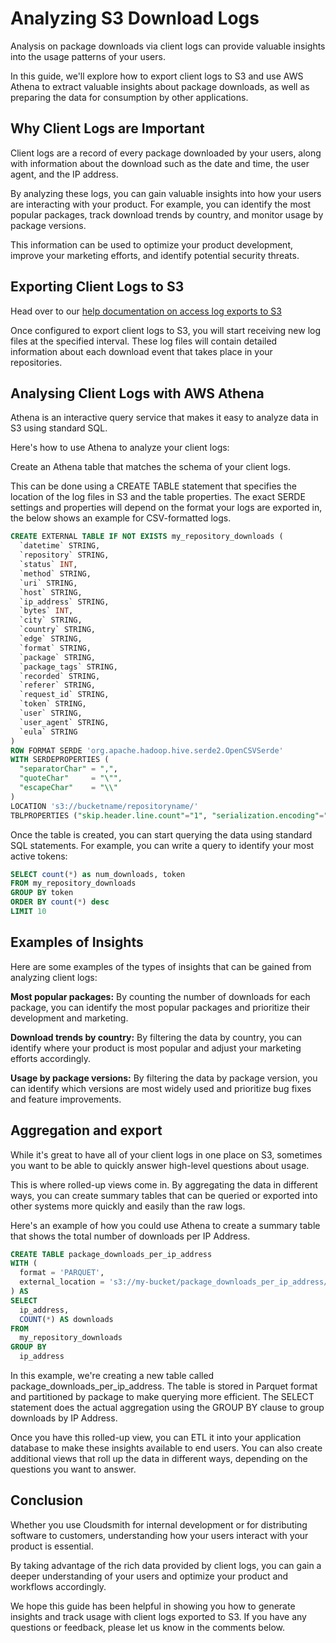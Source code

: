 # Analyzing S3 Download Logs 

Analysis on package downloads via client logs can provide valuable insights into the usage patterns of your users.

In this guide, we'll explore how to export client logs to S3 and use AWS Athena to extract valuable insights about package downloads, as well as preparing the data for consumption by other applications.

## Why Client Logs are Important

Client logs are a record of every package downloaded by your users, along with information about the download such as the date and time, the user agent, and the IP address. 

By analyzing these logs, you can gain valuable insights into how your users are interacting with your product. For example, you can identify the most popular packages, track download trends by country, and monitor usage by package versions. 

This information can be used to optimize your product development, improve your marketing efforts, and identify potential security threats.

## Exporting Client Logs to S3

Head over to our [help documentation on access log exports to S3](/logs-and-observability/access-log-exports-to-s3)

Once configured to export client logs to S3, you will start receiving new log files at the specified interval. These log files will contain detailed information about each download event that takes place in your repositories.

## Analysing Client Logs with AWS Athena

Athena is an interactive query service that makes it easy to analyze data in S3 using standard SQL. 

Here's how to use Athena to analyze your client logs:

Create an Athena table that matches the schema of your client logs.

This can be done using a CREATE TABLE statement that specifies the location of the log files in S3 and the table properties. The exact SERDE settings and properties will depend on the format your logs are exported in, the below shows an example for CSV-formatted logs.

```sql
CREATE EXTERNAL TABLE IF NOT EXISTS my_repository_downloads (
  `datetime` STRING,
  `repository` STRING,
  `status` INT,
  `method` STRING,
  `uri` STRING,
  `host` STRING,
  `ip_address` STRING,
  `bytes` INT,
  `city` STRING,
  `country` STRING,
  `edge` STRING,
  `format` STRING,
  `package` STRING,
  `package_tags` STRING,
  `recorded` STRING,
  `referer` STRING,
  `request_id` STRING,
  `token` STRING,
  `user` STRING,
  `user_agent` STRING,
  `eula` STRING
)
ROW FORMAT SERDE 'org.apache.hadoop.hive.serde2.OpenCSVSerde'
WITH SERDEPROPERTIES (
  "separatorChar" = ",",
  "quoteChar"     = "\"",
  "escapeChar"    = "\\"
) 
LOCATION 's3://bucketname/repositoryname/'
TBLPROPERTIES ("skip.header.line.count"="1", "serialization.encoding"="UTF-8")

```

Once the table is created, you can start querying the data using standard SQL statements. For example, you can write a query to identify your most active tokens:

```sql
SELECT count(*) as num_downloads, token 
FROM my_repository_downloads
GROUP BY token 
ORDER BY count(*) desc
LIMIT 10
```

## Examples of Insights

Here are some examples of the types of insights that can be gained from analyzing client logs:

**Most popular packages:** By counting the number of downloads for each package, you can identify the most popular packages and prioritize their development and marketing.

**Download trends by country:** By filtering the data by country, you can identify where your product is most popular and adjust your marketing efforts accordingly.

**Usage by package versions:** By filtering the data by package version, you can identify which versions are most widely used and prioritize bug fixes and feature improvements.

## Aggregation and export

While it's great to have all of your client logs in one place on S3, sometimes you want to be able to quickly answer high-level questions about usage. 

This is where rolled-up views come in. By aggregating the data in different ways, you can create summary tables that can be queried or exported into other systems more quickly and easily than the raw logs.

Here's an example of how you could use Athena to create a summary table that shows the total number of downloads per IP Address.

```sql
CREATE TABLE package_downloads_per_ip_address
WITH (
  format = 'PARQUET',
  external_location = 's3://my-bucket/package_downloads_per_ip_address/'
) AS
SELECT
  ip_address,
  COUNT(*) AS downloads
FROM
  my_repository_downloads
GROUP BY
  ip_address

```

In this example, we're creating a new table called package_downloads_per_ip_address. The table is stored in Parquet format and partitioned by package to make querying more efficient. The SELECT statement does the actual aggregation using the GROUP BY clause to group downloads by IP Address.

Once you have this rolled-up view, you can ETL it into your application database to make these insights available to end users. You can also create additional views that roll up the data in different ways, depending on the questions you want to answer.

## Conclusion

Whether you use Cloudsmith for internal development or for distributing software to customers, understanding how your users interact with your product is essential. 

By taking advantage of the rich data provided by client logs, you can gain a deeper understanding of your users and optimize your product and workflows accordingly.

We hope this guide has been helpful in showing you how to generate insights and track usage with client logs exported to S3. If you have any questions or feedback, please let us know in the comments below.
